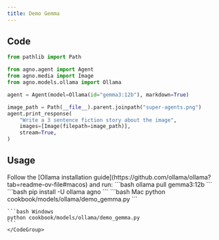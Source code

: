 ```yaml
---
title: Demo Gemma
---
```


## Code

```python cookbook/models/ollama/demo_gemma.py
from pathlib import Path

from agno.agent import Agent
from agno.media import Image
from agno.models.ollama import Ollama

agent = Agent(model=Ollama(id="gemma3:12b"), markdown=True)

image_path = Path(__file__).parent.joinpath("super-agents.png")
agent.print_response(
    "Write a 3 sentence fiction story about the image",
    images=[Image(filepath=image_path)],
    stream=True,
)

```

## Usage

<Steps>
  <Snippet file="create-venv-step.mdx" />

  <Step title="Install Ollama">
    Follow the [Ollama installation guide](https://github.com/ollama/ollama?tab=readme-ov-file#macos) and run:
    ```bash
    ollama pull gemma3:12b
    ```
  </Step>

  <Step title="Install libraries">
    ```bash
    pip install -U ollama agno
    ```
  </Step>

  <Step title="Run Agent">
    <CodeGroup>
    ```bash Mac
    python cookbook/models/ollama/demo_gemma.py
    ```

    ```bash Windows
    python cookbook/models/ollama/demo_gemma.py
    ```
    </CodeGroup>
  </Step>
</Steps>
